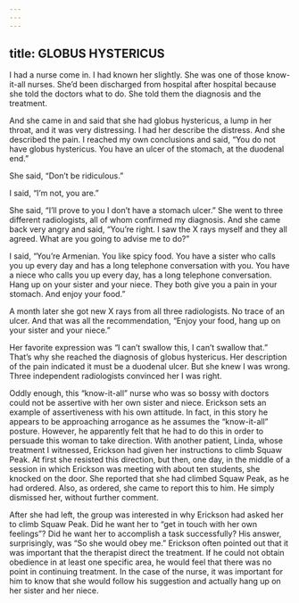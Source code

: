 ```yaml
---
---
---
```

title: GLOBUS HYSTERICUS
---




I had a nurse come in. I had known her slightly. She was one of those know-it-all nurses. She’d been discharged from hospital after hospital because she told the doctors what to do. She told them the diagnosis and the treatment.

And she came in and said that she had globus hystericus, a lump in her throat, and it was very distressing. I had her describe the distress. And she described the pain. I reached my own conclusions and said, “You do not have globus hystericus. You have an ulcer of the stomach, at the duodenal end.”

She said, “Don’t be ridiculous.”

I said, “I’m not, you are.”

She said, “I’ll prove to you I don’t have a stomach ulcer.” She went to three different radiologists, all of whom confirmed my diagnosis. And she came back very angry and said, “You’re right. I saw the X rays myself and they all agreed. What are you going to advise me to do?”

I said, “You’re Armenian. You like spicy food. You have a sister who calls you up every day and has a long telephone conversation with you. You have a niece who calls you up every day, has a long telephone conversation. Hang up on your sister and your niece. They both give you a pain in your stomach. And enjoy your food.”

A month later she got new X rays from all three radiologists. No trace of an ulcer. And that was all the recommendation, “Enjoy your food, hang up on your sister and your niece.”

Her favorite expression was “I can’t swallow this, I can’t swallow that.” That’s why she reached the diagnosis of globus hystericus. Her description of the pain indicated it must be a duodenal ulcer. But she knew I was wrong. Three independent radiologists convinced her I was right.




Oddly enough, this “know-it-all” nurse who was so bossy with doctors could not be assertive with her own sister and niece. Erickson sets an example of assertiveness with his own attitude. In fact, in this story he appears to be approaching arrogance as he assumes the “know-it-all” posture. However, he apparently felt that he had to do this in order to persuade this woman to take direction. With another patient, Linda, whose treatment I witnessed, Erickson had given her instructions to climb Squaw Peak. At first she resisted this direction, but then, one day, in the middle of a session in which Erickson was meeting with about ten students, she knocked on the door. She reported that she had climbed Squaw Peak, as he had ordered. Also, as ordered, she came to report this to him. He simply dismissed her, without further comment.

After she had left, the group was interested in why Erickson had asked her to climb Squaw Peak. Did he want her to “get in touch with her own feelings”? Did he want her to accomplish a task successfully? His answer, surprisingly, was “So she would obey me.” Erickson often pointed out that it was important that the therapist direct the treatment. If he could not obtain obedience in at least one specific area, he would feel that there was no point in continuing treatment. In the case of the nurse, it was important for him to know that she would follow his suggestion and actually hang up on her sister and her niece.